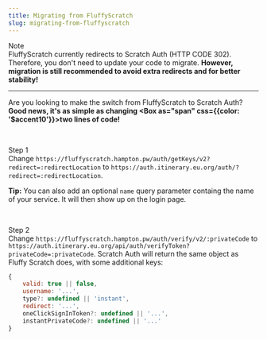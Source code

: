 ```yaml
---
title: Migrating from FluffyScratch
slug: migrating-from-fluffyscratch
---
```


<Badge>Note</Badge>
<br />
FluffyScratch currently redirects to Scratch Auth (HTTP CODE 302). Therefore, you don't need to update your code to migrate. **However, migration is still recommended to avoid extra redirects and for better stability!**

---

Are you looking to make the switch from FluffyScratch to Scratch Auth? **Good news, it's as simple as changing <Box as="span" css={{color: '$accent10'}}>two lines</Box> of code!**

<br />

<Badge variant="accent">Step 1</Badge>
<br />
Change `https://fluffyscratch.hampton.pw/auth/getKeys/v2?redirect=:redirectLocation` to `https://auth.itinerary.eu.org/auth/?redirect=:redirectLocation`.

**Tip:** You can also add an optional `name` query parameter containg the name of your service. It will then show up on the login page.

<br />

<Badge variant="accent">Step 2</Badge>
<br />
Change `https://fluffyscratch.hampton.pw/auth/verify/v2/:privateCode` to `https://auth.itinerary.eu.org/api/auth/verifyToken?privateCode=:privateCode`. Scratch Auth will return the same object as
Fluffy Scratch does, with some additional keys:

```js
{
    valid: true || false,
    username: '...',
    type?: undefined || 'instant',
    redirect: '...',
    oneClickSignInToken?: undefined || '...',
    instantPrivateCode?: undefined || '...'
}
```
